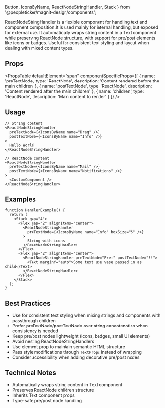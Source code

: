  Button,
  IconsByName,
  ReactNodeStringHandler,
  Stack
} from '@peopleticker/magnit-design/components';

ReactNodeStringHandler is a flexible component for handling text and component
composition.It is used mainly for internal handling, but exposed for external
use. It automatically wraps string content in a Text component while preserving
ReactNode structure, with support for pre/post elements like icons or badges.
Useful for consistent text styling and layout when dealing with mixed content
types.

## Props

<PropsTable
  defaultElement="span"
  componentSpecificProps={[
    {
      name: 'preTextNode',
      type: 'ReactNode',
      description: 'Content rendered before the main children'
    },
    {
      name: 'postTextNode',
      type: 'ReactNode',
      description: 'Content rendered after the main children'
    },
    {
      name: 'children',
      type: 'ReactNode',
      description: 'Main content to render'
    }
  ]}
/>

## Usage

```tsx
// String content
<ReactNodeStringHandler
  preTextNode={<IconsByName name="Drag" />}
  postTextNode={<IconsByName name="Info" />}
>
  Hello World
</ReactNodeStringHandler>

// ReactNode content
<ReactNodeStringHandler
  preTextNode={<IconsByName name="Mail" />}
  postTextNode={<IconsByName name="Notifications" />}
>
  <CustomComponent />
</ReactNodeStringHandler>
```

## Examples

```tsx live
function HandlerExample() {
  return (
    <Stack gap="4">
      <Flex gap="2" alignItems="center">
        <ReactNodeStringHandler
          preTextNode={<IconsByName name="Info" boxSize="5" />}
        >
          String with icons
        </ReactNodeStringHandler>
      </Flex>
      <Flex gap="2" alignItems="center">
        <ReactNodeStringHandler preTextNode="Pre:" postTextNode="!!">
          <Text marginY="auto">Some text use vase passed in as child</Text>
        </ReactNodeStringHandler>
      </Flex>
    </Stack>
  );
}
```

## Best Practices

- Use for consistent text styling when mixing strings and components with
  passthrough children
- Prefer preTextNode/postTextNode over string concatenation when consistency is
  needed
- Keep pre/post nodes lightweight (icons, badges, small UI elements)
- Avoid nesting ReactNodeStringHandlers
- Use element prop to maintain semantic HTML structure
- Pass style modifications through `TextProps` instead of wrapping
- Consider accessibility when adding decorative pre/post nodes

## Technical Notes

- Automatically wraps string content in Text component
- Preserves ReactNode children structure
- Inherits Text component props
- Type-safe pre/post node handling
